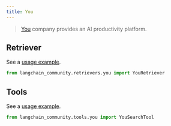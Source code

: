 ```yaml
---
title: You
---
```


>[You](https://you.com/about) company provides an AI productivity platform.

## Retriever

See a [usage example](/oss/javascript/integrations/retrievers/you-retriever).

```python
from langchain_community.retrievers.you import YouRetriever
```

## Tools

See a [usage example](/oss/javascript/integrations/tools/you).

```python
from langchain_community.tools.you import YouSearchTool
```
